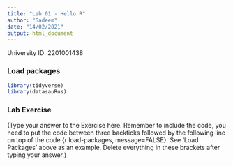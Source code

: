 ```yaml
---
title: "Lab 01 - Hello R"
author: "Sadeem"
date: "14/02/2021"
output: html_document
---
```


University ID: 2201001438

### Load packages

```r
library(tidyverse) 
library(datasauRus)
```


### Lab Exercise

(Type your answer to the Exercise here. Remember to include the code, you need to put the code between three backticks followed by the following line on top of the code {r load-packages, message=FALSE}. See 'Load Packages' above as an example. Delete everything in these brackets after typing your answer.)